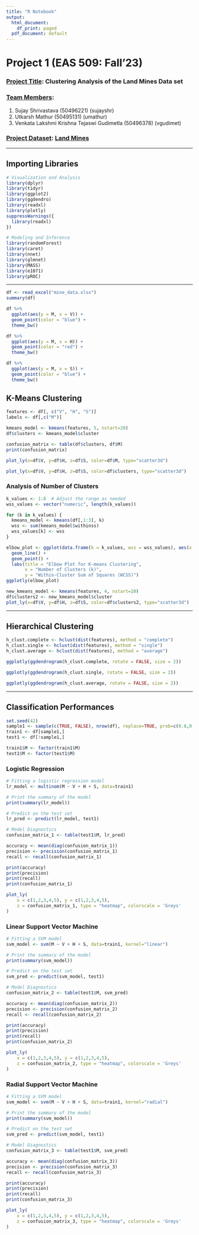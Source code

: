 ---
title: "R Notebook"
output:
  html_document:
    df_print: paged
  pdf_document: default
---

# Project 1 (EAS 509: Fall'23)

### [Project Title]{.underline}: Clustering Analysis of the Land Mines Data set

### [Team Members]{.underline}:

1.  Sujay Shrivastava (50496221) (sujayshr)
2.  Utkarsh Mathur (50495131) (umathur)
3.  Venkata Lakshmi Krishna Tejaswi Gudimetla (50496378) (vgudimet)

### [Project Dataset]{.underline}: [Land Mines](#0)

------------------------------------------------------------------------

## Importing Libraries

```{r}
# Visualization and Analysis
library(dplyr)
library(tidyr)
library(ggplot2)
library(ggdendro)
library(readxl)
library(plotly)
suppressWarnings({
  library(readxl)
})

# Modeling and Inference
library(randomForest)
library(caret)
library(nnet)
library(glmnet)
library(MASS)
library(e1071)
library(pROC)
```

------------------------------------------------------------------------

```{r}
df <- read_excel("mine_data.xlsx")
summary(df)
```

```{r}
df %>%
  ggplot(aes(y = M, x = V)) +
  geom_point(color = "blue") +
  theme_bw()

df %>%
  ggplot(aes(y = M, x = H)) +
  geom_point(color = "red") +
  theme_bw()

df %>%
  ggplot(aes(y = M, x = S)) +
  geom_point(color = "blue") +
  theme_bw()
```

## K-Means Clustering

```{r}
features <- df[, c("V", "H", "S")]
labels <- df[,c("M")]
```

```{r}
kmeans_model <- kmeans(features, 5, nstart=20)
df$clusters <- kmeans_model$cluster
```

```{r}
confusion_matrix <- table(df$clusters, df$M)
print(confusion_matrix)
```

```{r}
plot_ly(x=df$V, y=df$H, z=df$S, color=df$M, type="scatter3d")
```

```{r}
plot_ly(x=df$V, y=df$H, z=df$S, color=df$clusters, type="scatter3d")
```

### Analysis of Number of Clusters

```{r}
k_values <- 1:8  # Adjust the range as needed
wss_values <- vector("numeric", length(k_values))

for (k in k_values) {
  kmeans_model <- kmeans(df[,1:3], k)
  wss <- sum(kmeans_model$withinss)
  wss_values[k] <- wss
}
```

```{r}
elbow_plot <- ggplot(data.frame(k = k_values, wss = wss_values), aes(x = k, y = wss)) +
  geom_line() +
  geom_point() +
  labs(title = "Elbow Plot for K-means Clustering",
       x = "Number of Clusters (k)",
       y = "Within-Cluster Sum of Squares (WCSS)")
ggplotly(elbow_plot)
```

```{r}
new_kmeans_model <- kmeans(features, 4, nstart=20)
df$clusters2 <- new_kmeans_model$cluster
plot_ly(x=df$V, y=df$H, z=df$S, color=df$clusters2, type="scatter3d")
```

------------------------------------------------------------------------

## Hierarchical Clustering

```{r}
h_clust.complete <- hclust(dist(features), method = "complete")
h_clust.single <- hclust(dist(features), method = "single")
h_clust.average <- hclust(dist(features), method = "average")
```

```{r}
ggplotly(ggdendrogram(h_clust.complete, rotate = FALSE, size = 2))
```

```{r}
ggplotly(ggdendrogram(h_clust.single, rotate = FALSE, size = 2))
```

```{r}
ggplotly(ggdendrogram(h_clust.average, rotate = FALSE, size = 2))
```

------------------------------------------------------------------------

## Classification Performances

```{r}
set.seed(42)
sample1 <- sample(c(TRUE, FALSE), nrow(df), replace=TRUE, prob=c(0.8,0.2))
train1 <- df[sample1,]
test1 <- df[!sample1,]

train1$M <- factor(train1$M)
test1$M <- factor(test1$M)
```

### Logistic Regression

```{r}
# Fitting a logistic regression model
lr_model <- multinom(M ~ V + H + S, data=train1)

# Print the summary of the model
print(summary(lr_model))

# Predict on the test set
lr_pred <- predict(lr_model, test1)

# Model Diagnostics
confusion_matrix_1 <- table(test1$M, lr_pred)

accuracy <- mean(diag(confusion_matrix_1))
precision <- precision(confusion_matrix_1)
recall <- recall(confusion_matrix_1)

print(accuracy)
print(precision)
print(recall)
print(confusion_matrix_1)
```

```{r}
plot_ly(
    x = c(1,2,3,4,5), y = c(1,2,3,4,5),
    z = confusion_matrix_1, type = "heatmap", colorscale = 'Greys'
)
```

### Linear Support Vector Machine

```{r}
# Fitting a SVM model
svm_model <- svm(M ~ V + H + S, data=train1, kernel="linear")

# Print the summary of the model
print(summary(svm_model))

# Predict on the test set
svm_pred <- predict(svm_model, test1)

# Model Diagnostics
confusion_matrix_2 <- table(test1$M, svm_pred)

accuracy <- mean(diag(confusion_matrix_2))
precision <- precision(confusion_matrix_2)
recall <- recall(confusion_matrix_2)

print(accuracy)
print(precision)
print(recall)
print(confusion_matrix_2)
```

```{r}
plot_ly(
    x = c(1,2,3,4,5), y = c(1,2,3,4,5),
    z = confusion_matrix_2, type = "heatmap", colorscale = 'Greys'
)
```

### Radial Support Vector Machine

```{r}
# Fitting a SVM model
svm_model <- svm(M ~ V + H + S, data=train1, kernel="radial")

# Print the summary of the model
print(summary(svm_model))

# Predict on the test set
svm_pred <- predict(svm_model, test1)

# Model Diagnostics
confusion_matrix_3 <- table(test1$M, svm_pred)

accuracy <- mean(diag(confusion_matrix_3))
precision <- precision(confusion_matrix_3)
recall <- recall(confusion_matrix_3)

print(accuracy)
print(precision)
print(recall)
print(confusion_matrix_3)
```

```{r}
plot_ly(
    x = c(1,2,3,4,5), y = c(1,2,3,4,5),
    z = confusion_matrix_3, type = "heatmap", colorscale = 'Greys'
)
```
